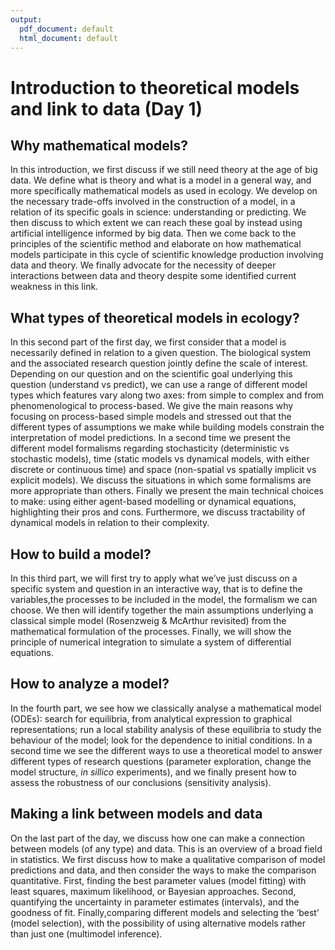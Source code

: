 ```yaml
---
output:
  pdf_document: default
  html_document: default
---
```

# Introduction to theoretical models and link to data (Day 1)

## Why mathematical models? 
In this introduction, we first discuss if we still need theory at the age of big data. We define what is theory and what is a model in a general way, and more specifically mathematical models as used in ecology. We develop on the necessary trade-offs involved in the construction of a model, in a relation of its specific goals in science: understanding or predicting. We then discuss to which extent we can reach these goal by instead using artificial intelligence informed by big data. Then we come back to the principles of the scientific method and elaborate on how mathematical models participate in this cycle of scientific knowledge production involving data and theory. We finally advocate for the necessity of deeper interactions between data and theory despite some identified current weakness in this link. 


## What types of theoretical models in ecology?

In this second part of the first day, we first consider that a model is necessarily defined in relation to a given question. The biological system and the associated research question jointly define the scale of interest. Depending on our question and on the scientific goal underlying this question (understand vs predict), we can use a range of different model types which features vary along two axes: from simple to complex and from phenomenological to process-based. We give the main reasons why focusing on process-based simple models and stressed out that the different types of assumptions we make while building models constrain the interpretation of model predictions. In a second time we present the different model formalisms regarding stochasticity (deterministic vs stochastic models), time (static models vs dynamical models, with either discrete or continuous time) and space (non-spatial vs spatially implicit vs explicit models). We discuss the situations in which some formalisms are more appropriate than others. Finally we present the main technical choices to make: using either agent-based modelling or dynamical equations, highlighting their pros and cons. Furthermore, we discuss tractability of dynamical models in relation to their complexity.


## How to build a model? 

In this third part, we will first try to apply what we've just discuss on a specific system and question in an interactive way, that is to define the variables,the processes to be included in the model, the formalism we can choose. We then will identify together the main assumptions underlying a classical simple model (Rosenzweig & McArthur revisited) from the mathematical formulation of the processes. Finally, we will show the principle of numerical integration to simulate a system of differential equations.


## How to analyze a model?

In the fourth part, we  see how we classically analyse a mathematical model (ODEs):	search for equilibria, from analytical expression to graphical representations; run a local stability analysis of these equilibria to study the behaviour of the model; look for the dependence to initial conditions. In a second time we see the different ways to use a theoretical model to answer different types of research questions (parameter exploration, change the model structure, *in sillico* experiments), and we  finally present how to	assess the robustness of our conclusions (sensitivity analysis).


## Making a link between models and data 

On the last part of the day, we discuss how one can make a connection between models (of any type) and data. This is an overview of a broad field in statistics. We first discuss how to make a qualitative comparison of model predictions and data, and then consider the ways to make the comparison quantitative. First, finding the best parameter values (model fitting) with least squares, maximum likelihood, or Bayesian approaches. Second, quantifying the uncertainty in parameter estimates (intervals), and the goodness of fit. Finally,comparing different models and selecting the ‘best’ (model selection), with the possibility of using alternative models rather than just one (multimodel inference).